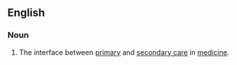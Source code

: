 ==English==

===Noun===
{{en-noun|-}}

# {{lb|en|medicine}} The interface between [[primary]] and [[secondary care]] in [[medicine]].